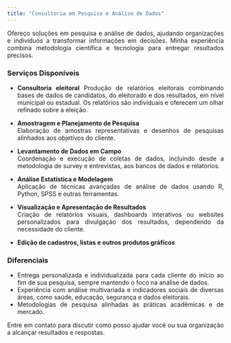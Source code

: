 ```yaml
---
title: "Consultoria em Pesquisa e Análise de Dados"
---
```


<style>
body {
  text-align: justify;
}
</style>



Ofereço soluções em pesquisa e análise de dados, ajudando organizações e indivíduos a transformar informações em decisões. Minha experiência combina metodologia científica e tecnologia para entregar resultados precisos.

### **Serviços Disponíveis**

- **Consultoria eleitoral**
  Produção de relatórios eleitorais combinando bases de dados de candidatos, do eleitorado e dos resultados, em nível municipal ou estadual. Os relatórios são individuais e oferecem um olhar refinado sobre a eleição.

- **Amostragem e Planejamento de Pesquisa**  
  Elaboração de amostras representativas e desenhos de pesquisas alinhados aos objetivos do cliente.
  
- **Levantamento de Dados em Campo**  
  Coordenação e execução de coletas de dados, incluindo desde a metodologia de survey e entrevistas, aos bancos de dados e relatórios.

- **Análise Estatística e Modelagem**  
  Aplicação de técnicas avançadas de análise de dados usando R, Python, SPSS e outras ferramentas.

- **Visualização e Apresentação de Resultados**  
  Criação de relatórios visuais, dashboards interativos ou websites personalizados para divulgação dos resultados, dependendo da necessidade do cliente.
  
- **Edição de cadastros, listas e outros produtos gráficos**


### **Diferenciais**
- Entrega personalizada e individualizada para cada cliente do início ao fim de sua pesquisa, sempre mantendo o foco na análise de dados.
- Experiência com análise multivariada e indicadores sociais de diversas áreas, como saúde, educação, segurança e dados eleitorais.
- Metodologias de pesquisa alinhadas às práticas acadêmicas e de mercado.

Entre em contato para discutir como posso ajudar você ou sua organização a alcançar resultados e respostas.
